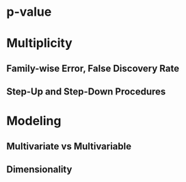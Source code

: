 

# p-value
# Multiplicity
## Family-wise Error, False Discovery Rate
## Step-Up and Step-Down Procedures
# Modeling
## Multivariate vs Multivariable
## Dimensionality
